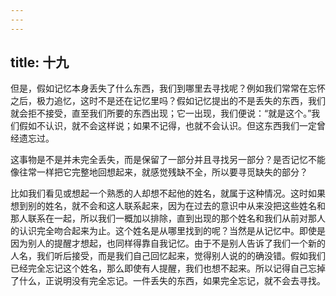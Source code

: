 ```yaml
---
---
---
```

title: 十九
---

但是，假如记忆本身丢失了什么东西，我们到哪里去寻找呢？例如我们常常在忘怀之后，极力追忆，这时不是还在记忆里吗？假如记忆提出的不是丢失的东西，我们就会拒不接受，直至我们所要的东西出现；它一出现，我们便说：“就是这个。”我们假如不认识，就不会这样说；如果不记得，也就不会认识。但这东西我们一定曾经遗忘过。

这事物是不是并未完全丢失，而是保留了一部分并且寻找另一部分？是否记忆不能像往常一样把它完整地回想起来，就感觉残缺不全，所以要寻觅缺失的部分？

比如我们看见或想起一个熟悉的人却想不起他的姓名，就属于这种情况。这时如果想到别的姓名，就不会和这人联系起来，因为在过去的意识中从来没把这些姓名和那人联系在一起，所以我们一概加以排除，直到出现的那个姓名和我们从前对那人的认识完全吻合起来为止。这个姓名是从哪里找到的呢？当然是从记忆中。即使是因为别人的提醒才想起，也同样得靠自我记忆。由于不是别人告诉了我们一个新的人名，我们听后接受，而是我们自己回忆起来，觉得别人说的的确没错。假如我们已经完全忘记这个姓名，那么即使有人提醒，我们也想不起来。所以记得自己忘掉了什么，正说明没有完全忘记。一件丢失的东西，如果完全忘记，就不会去寻找。